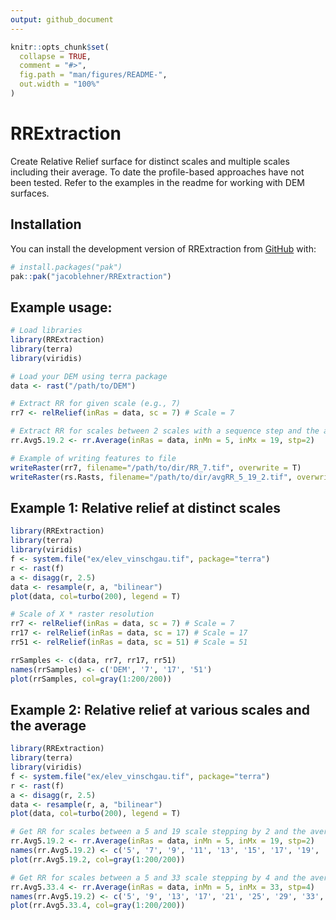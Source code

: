 ```yaml
---
output: github_document
---
```


<!-- README.md is generated from README.Rmd. Please edit that file -->

```r
knitr::opts_chunk$set(
  collapse = TRUE,
  comment = "#>",
  fig.path = "man/figures/README-",
  out.width = "100%"
)
```

# RRExtraction

<!-- badges: start -->
<!-- badges: end -->

Create Relative Relief surface for distinct scales and multiple scales including their average. 
To date the profile-based approaches have not been tested. Refer to the examples in the readme for working with DEM surfaces.

## Installation

You can install the development version of RRExtraction from [GitHub](https://github.com/) with:

``` r
# install.packages("pak")
pak::pak("jacoblehner/RRExtraction")
```
## Example usage:
```r
# Load libraries
library(RRExtraction)
library(terra)
library(viridis)

# Load your DEM using terra package
data <- rast("/path/to/DEM")

# Extract RR for given scale (e.g., 7)
rr7 <- relRelief(inRas = data, sc = 7) # Scale = 7

# Extract RR for scales between 2 scales with a sequence step and the average RR
rr.Avg5.19.2 <- rr.Average(inRas = data, inMn = 5, inMx = 19, stp=2)

# Example of writing features to file
writeRaster(rr7, filename="/path/to/dir/RR_7.tif", overwrite = T)
writeRaster(rs.Rasts, filename="/path/to/dir/avgRR_5_19_2.tif", overwrite = T)
```

## Example 1: Relative relief at distinct scales
```r
library(RRExtraction)
library(terra)
library(viridis)
f <- system.file("ex/elev_vinschgau.tif", package="terra")
r <- rast(f) 
a <- disagg(r, 2.5)
data <- resample(r, a, "bilinear")
plot(data, col=turbo(200), legend = T)

# Scale of X * raster resolution
rr7 <- relRelief(inRas = data, sc = 7) # Scale = 7
rr17 <- relRelief(inRas = data, sc = 17) # Scale = 17
rr51 <- relRelief(inRas = data, sc = 51) # Scale = 51

rrSamples <- c(data, rr7, rr17, rr51)
names(rrSamples) <- c('DEM', '7', '17', '51')
plot(rrSamples, col=gray(1:200/200))


```

## Example 2: Relative relief at various scales and the average
```r
library(RRExtraction)
library(terra)
library(viridis)
f <- system.file("ex/elev_vinschgau.tif", package="terra")
r <- rast(f) 
a <- disagg(r, 2.5)
data <- resample(r, a, "bilinear")
plot(data, col=turbo(200), legend = T)

# Get RR for scales between a 5 and 19 scale stepping by 2 and the average RR
rr.Avg5.19.2 <- rr.Average(inRas = data, inMn = 5, inMx = 19, stp=2)
names(rr.Avg5.19.2) <- c('5', '7', '9', '11', '13', '15', '17', '19', 'Avg')
plot(rr.Avg5.19.2, col=gray(1:200/200))

# Get RR for scales between a 5 and 33 scale stepping by 4 and the average RR
rr.Avg5.33.4 <- rr.Average(inRas = data, inMn = 5, inMx = 33, stp=4)
names(rr.Avg5.19.2) <- c('5', '9', '13', '17', '21', '25', '29', '33', 'Avg')
plot(rr.Avg5.33.4, col=gray(1:200/200))


```
